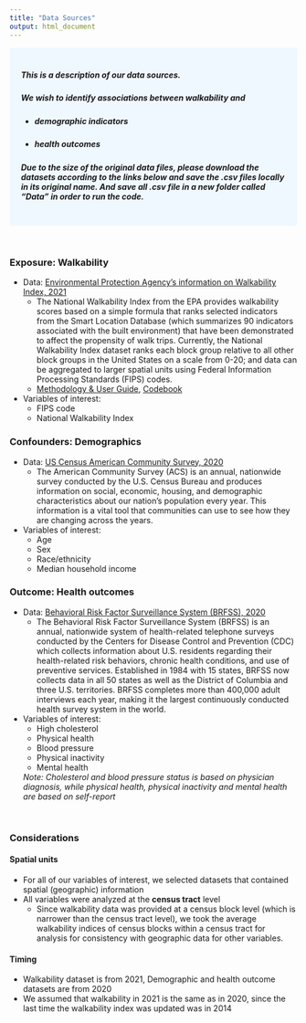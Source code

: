 ```yaml
---
title: "Data Sources"
output: html_document
---
```


<style>
div.blue { background-color:aliceblue; border-radius: 5px; padding: 20px;}
</style>
<div class = "blue">

##### This is a description of our data sources.

##### We wish to identify associations between walkability and 

* ##### demographic indicators 
* ##### health outcomes 

##### **Due to the size of the original data files, please download the datasets according to the links below and save the .csv files locally in its original name. And save all .csv file in a new folder called "Data" in order to run the code.**

</div>

<br>

### Exposure: Walkability

* Data: [Environmental Protection Agency's information on Walkability Index, 2021](http://edg.epa.gov/metadata/catalog/search/resource/details.page?uuid=%7B251AFDD9-23A7-4068-9B27-A3048A7E6012%7D)
  * The National Walkability Index from the EPA provides walkability scores based on a simple formula that ranks selected indicators from the Smart Location Database (which summarizes 90 indicators associated with the built environment) that have been demonstrated to affect the propensity of walk trips. Currently, the National Walkability Index dataset ranks each block group relative to all other block groups in the United States on a scale from 0-20; and data can be aggregated to larger spatial units using Federal Information Processing Standards (FIPS) codes.
  * [Methodology & User Guide](https://www.epa.gov/sites/default/files/2021-06/documents/national_walkability_index_methodology_and_user_guide_june2021.pdf), [Codebook](https://www.epa.gov/sites/default/files/2021-06/documents/epa_sld_3.0_technicaldocumentationuserguide_may2021.pdf)
* Variables of interest:
  * FIPS code
  * National Walkability Index 
  
### Confounders: Demographics
* Data: [US Census American Community Survey, 2020](https://data.census.gov/table?tid=ACSDP1Y2021.DP05)
  * The American Community Survey (ACS) is an annual, nationwide survey conducted by the U.S. Census Bureau and produces information on social, economic, housing, and demographic characteristics about our nation's population every year. This information is a vital tool that communities can use to see how they are changing across the years.
* Variables of interest:
  * Age
  * Sex
  * Race/ethnicity
  * Median household income
  
### Outcome: Health outcomes
* Data: [Behavioral Risk Factor Surveillance System (BRFSS), 2020](https://chronicdata.cdc.gov/500-Cities-Places/PLACES-Local-Data-for-Better-Health-Census-Tract-D/cwsq-ngmh/data)
  * The Behavioral Risk Factor Surveillance System (BRFSS) is an annual, nationwide system of health-related telephone surveys conducted by the Centers for Disease Control and Prevention (CDC) which collects information about U.S. residents regarding their health-related risk behaviors, chronic health conditions, and use of preventive services. Established in 1984 with 15 states, BRFSS now collects data in all 50 states as well as the District of Columbia and three U.S. territories. BRFSS completes more than 400,000 adult interviews each year, making it the largest continuously conducted health survey system in the world.
* Variables of interest:
  * High cholesterol
  * Physical health
  * Blood pressure
  * Physical inactivity
  * Mental health
  
  *Note: Cholesterol and blood pressure status is based on physician diagnosis, while physical health, physical inactivity and mental health are based on self-report*

<br>

### Considerations

#### Spatial units
* For all of our variables of interest, we selected datasets that contained spatial (geographic) information
* All variables were analyzed at the **census tract** level
  * Since walkability data was provided at a census block level (which is narrower than the census tract level), we took the average walkability indices of census blocks within a census tract for analysis for consistency with geographic data for other variables.
  
#### Timing
* Walkability dataset is from 2021, Demographic and health outcome datasets are from 2020
* We assumed that walkability in 2021 is the same as in 2020, since the last time the walkability index was updated was in 2014

</br>



  
